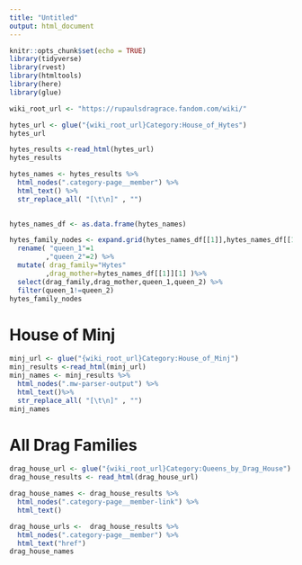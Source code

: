 ```yaml
---
title: "Untitled"
output: html_document
---
```


```r
knitr::opts_chunk$set(echo = TRUE)
library(tidyverse)
library(rvest)
library(htmltools)
library(here)
library(glue)

wiki_root_url <- "https://rupaulsdragrace.fandom.com/wiki/"
```

```r
hytes_url <- glue("{wiki_root_url}Category:House_of_Hytes")
hytes_url
```

```r
hytes_results <-read_html(hytes_url)
hytes_results
```

```r
hytes_names <- hytes_results %>% 
  html_nodes(".category-page__member") %>% 
  html_text() %>% 
  str_replace_all( "[\t\n]" , "")
  
```

```r
hytes_names_df <- as.data.frame(hytes_names)
```

```r
hytes_family_nodes <- expand.grid(hytes_names_df[[1]],hytes_names_df[[1]]) %>% 
  rename( "queen_1"=1
         ,"queen_2"=2) %>% 
  mutate( drag_family="Hytes"
         ,drag_mother=hytes_names_df[[1]][1] )%>%
  select(drag_family,drag_mother,queen_1,queen_2) %>% 
  filter(queen_1!=queen_2) 
hytes_family_nodes
```

# House of Minj
```r
minj_url <- glue("{wiki_root_url}Category:House_of_Minj")
minj_results <-read_html(minj_url)
minj_names <- minj_results %>% 
  html_nodes(".mw-parser-output") %>% 
  html_text()%>% 
  str_replace_all( "[\t\n]" , "") 
minj_names
```

# All Drag Families 
```r
drag_house_url <- glue("{wiki_root_url}Category:Queens_by_Drag_House")
drag_house_results <- read_html(drag_house_url)

drag_house_names <- drag_house_results %>% 
  html_nodes(".category-page__member-link") %>% 
  html_text() 

drag_house_urls <-  drag_house_results %>% 
  html_nodes(".category-page__member") %>% 
  html_text("href") 
drag_house_names
```

